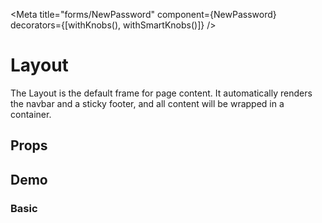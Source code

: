 
<Meta title="forms/NewPassword" component={NewPassword} decorators={[withKnobs(), withSmartKnobs()]} />

# Layout
The Layout is the default frame for page content. It automatically renders the navbar and a sticky footer, and all content will
be wrapped in a container.

## Props
<Props of={NewPassword} />

## Demo
### Basic

<Preview>
    <Story name="basic">
        <NewPassword value="password" />
    </Story>
</Preview>



